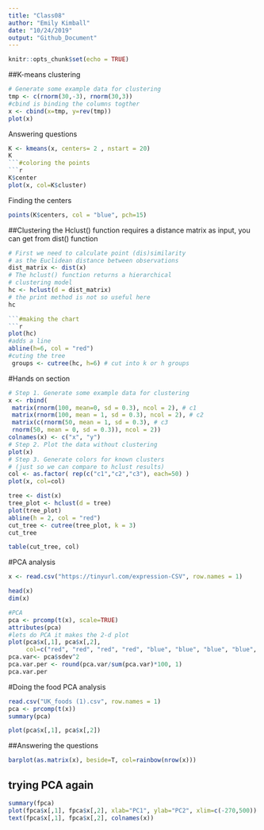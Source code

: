 ---
title: "Class08"
author: "Emily Kimball"
date: "10/24/2019"
output: "Github_Document"
---

```{r setup, include=FALSE}
knitr::opts_chunk$set(echo = TRUE)
```

##K-means clustering
```{r}
# Generate some example data for clustering
tmp <- c(rnorm(30,-3), rnorm(30,3))
#cbind is binding the columns togther 
x <- cbind(x=tmp, y=rev(tmp))
plot(x)
```
Answering questions 
```{r}
K <- kmeans(x, centers= 2 , nstart = 20)
K
```#coloring the points 
```{r}
K$center
plot(x, col=K$cluster)
```

Finding the centers 
```{r}
points(K$centers, col = "blue", pch=15)
```
##Clustering 
the Hclust() function requires a distance matrix as input, you can get from dist() function 
```{r}
# First we need to calculate point (dis)similarity
# as the Euclidean distance between observations
dist_matrix <- dist(x)
# The hclust() function returns a hierarchical
# clustering model
hc <- hclust(d = dist_matrix)
# the print method is not so useful here
hc

```#making the chart 
```{r}
plot(hc)
#adds a line 
abline(h=6, col = "red")
#cuting the tree
 groups <- cutree(hc, h=6) # cut into k or h groups 
```
#Hands on section 
```{r}
# Step 1. Generate some example data for clustering
x <- rbind(
 matrix(rnorm(100, mean=0, sd = 0.3), ncol = 2), # c1
 matrix(rnorm(100, mean = 1, sd = 0.3), ncol = 2), # c2
 matrix(c(rnorm(50, mean = 1, sd = 0.3), # c3
 rnorm(50, mean = 0, sd = 0.3)), ncol = 2))
colnames(x) <- c("x", "y")
# Step 2. Plot the data without clustering
plot(x)
# Step 3. Generate colors for known clusters
# (just so we can compare to hclust results)
col <- as.factor( rep(c("c1","c2","c3"), each=50) )
plot(x, col=col)
```

```{r}
tree <- dist(x)
tree_plot <- hclust(d = tree)
plot(tree_plot)
abline(h = 2, col = "red")
cut_tree <- cutree(tree_plot, k = 3)
cut_tree
```
```{r}
table(cut_tree, col)
```
#PCA analysis 
```{r}
x <- read.csv("https://tinyurl.com/expression-CSV", row.names = 1)

head(x)
dim(x)

#PCA 
pca <- prcomp(t(x), scale=TRUE)
attributes(pca)
#lets do PCA it makes the 2-d plot 
plot(pca$x[,1], pca$x[,2],
     col=c("red", "red", "red", "red", "blue", "blue", "blue", "blue", "blue"))
pca.var<- pca$sdev^2
pca.var.per <- round(pca.var/sum(pca.var)*100, 1)
pca.var.per
```

#Doing the food PCA analysis
```{r}
read.csv("UK_foods (1).csv", row.names = 1)
pca <- prcomp(t(x))
summary(pca)

plot(pca$x[,1], pca$x[,2])
```
##Answering the questions 
```{r}
barplot(as.matrix(x), beside=T, col=rainbow(nrow(x)))
```
## trying PCA again 
```{r}
summary(fpca)
plot(fpca$x[,1], fpca$x[,2], xlab="PC1", ylab="PC2", xlim=c(-270,500))
text(fpca$x[,1], fpca$x[,2], colnames(x))
```




